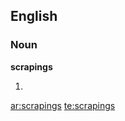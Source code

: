 ==English==

===Noun===
'''scrapings'''

# {{plural of|[[scraping]]}}

[[ar:scrapings]]
[[te:scrapings]]